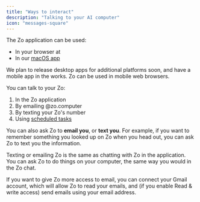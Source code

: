 ```yaml
---
title: "Ways to interact"
description: "Talking to your AI computer"
icon: "messages-square"
---
```



The Zo application can be used:

- <Icon icon="globe" /> In your browser at <HandleLink />
- <Icon icon="app-window" /> In our [macOS app](https://github.com/SubstrateLabs/Zo/releases/latest/download/Zo.dmg)

<Info>
  We plan to release desktop apps for additional platforms soon, and have a mobile app in the works. Zo can be used in
  mobile web browsers.
</Info>

You can talk to your Zo:

1. <Icon icon="app-window" /> In the Zo application
2. <Icon icon="send" /> By emailing <Handle />
   @zo.computer
3. <Icon icon="message-square-more" /> By texting your Zo's number
4. <Icon icon="calendar" /> Using [scheduled tasks](/scheduled-tasks)

You can also ask Zo to <Icon icon="inbox" /> **email you**, or <Icon icon="phone" /> **text you**. For example, if you want to remember something you looked up on Zo when you head out, you can ask Zo to text you the information.

<Tip>
  Texting or emailing Zo is the same as chatting with Zo in the application. You can ask Zo to do things on your
  computer, the same way you would in the Zo chat.
</Tip>

If you want to give Zo more access to email, you can connect your Gmail account, which will allow Zo to read your emails, and (if you enable Read & write access) send emails using your email address.
